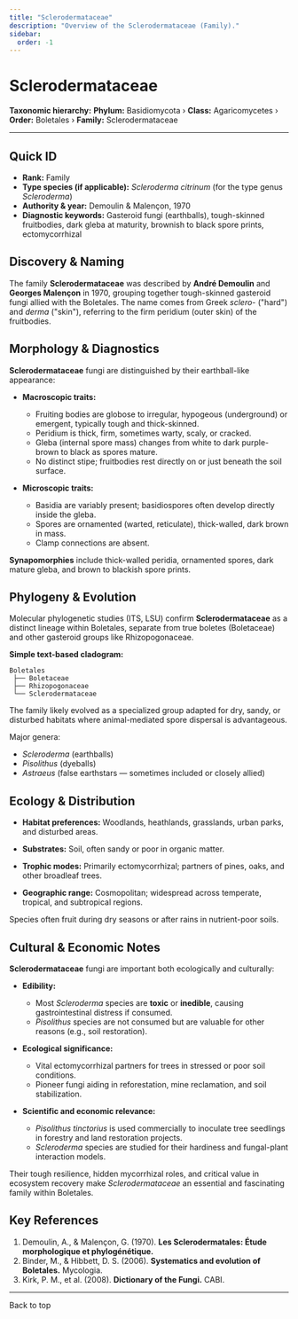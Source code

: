 ```yaml
---
title: "Sclerodermataceae"
description: "Overview of the Sclerodermataceae (Family)."
sidebar:
  order: -1
---
```



# Sclerodermataceae <Badge variant="note" text="Family" />

**Taxonomic hierarchy:** **Phylum:** Basidiomycota › **Class:** Agaricomycetes › **Order:** Boletales › **Family:** Sclerodermataceae

---

## Quick ID
* **Rank:** Family  
* **Type species (if applicable):** _Scleroderma citrinum_ (for the type genus _Scleroderma_)  
* **Authority & year:** Demoulin & Malençon, 1970  
* **Diagnostic keywords:** Gasteroid fungi (earthballs), tough-skinned fruitbodies, dark gleba at maturity, brownish to black spore prints, ectomycorrhizal  

## Discovery & Naming
The family **Sclerodermataceae** was described by **André Demoulin** and **Georges Malençon** in 1970, grouping together tough-skinned gasteroid fungi allied with the Boletales. The name comes from Greek _sclero-_ ("hard") and _derma_ ("skin"), referring to the firm peridium (outer skin) of the fruitbodies.

## Morphology & Diagnostics
**Sclerodermataceae** fungi are distinguished by their earthball-like appearance:

- **Macroscopic traits:**
  - Fruiting bodies are globose to irregular, hypogeous (underground) or emergent, typically tough and thick-skinned.
  - Peridium is thick, firm, sometimes warty, scaly, or cracked.
  - Gleba (internal spore mass) changes from white to dark purple-brown to black as spores mature.
  - No distinct stipe; fruitbodies rest directly on or just beneath the soil surface.

- **Microscopic traits:**
  - Basidia are variably present; basidiospores often develop directly inside the gleba.
  - Spores are ornamented (warted, reticulate), thick-walled, dark brown in mass.
  - Clamp connections are absent.

**Synapomorphies** include thick-walled peridia, ornamented spores, dark mature gleba, and brown to blackish spore prints.

## Phylogeny & Evolution
Molecular phylogenetic studies (ITS, LSU) confirm **Sclerodermataceae** as a distinct lineage within Boletales, separate from true boletes (Boletaceae) and other gasteroid groups like Rhizopogonaceae.

**Simple text-based cladogram:**
```
Boletales
 ├── Boletaceae
 ├── Rhizopogonaceae
 └── Sclerodermataceae
```
The family likely evolved as a specialized group adapted for dry, sandy, or disturbed habitats where animal-mediated spore dispersal is advantageous.

Major genera:

- _Scleroderma_ (earthballs)
- _Pisolithus_ (dyeballs)
- _Astraeus_ (false earthstars — sometimes included or closely allied)

## Ecology & Distribution
- **Habitat preferences:** Woodlands, heathlands, grasslands, urban parks, and disturbed areas.
- **Substrates:** Soil, often sandy or poor in organic matter.
- **Trophic modes:** Primarily ectomycorrhizal; partners of pines, oaks, and other broadleaf trees.

- **Geographic range:** Cosmopolitan; widespread across temperate, tropical, and subtropical regions.

Species often fruit during dry seasons or after rains in nutrient-poor soils.

## Cultural & Economic Notes
**Sclerodermataceae** fungi are important both ecologically and culturally:

- **Edibility:**
  - Most _Scleroderma_ species are **toxic** or **inedible**, causing gastrointestinal distress if consumed.
  - _Pisolithus_ species are not consumed but are valuable for other reasons (e.g., soil restoration).

- **Ecological significance:**
  - Vital ectomycorrhizal partners for trees in stressed or poor soil conditions.
  - Pioneer fungi aiding in reforestation, mine reclamation, and soil stabilization.

- **Scientific and economic relevance:**
  - _Pisolithus tinctorius_ is used commercially to inoculate tree seedlings in forestry and land restoration projects.
  - _Scleroderma_ species are studied for their hardiness and fungal-plant interaction models.

Their tough resilience, hidden mycorrhizal roles, and critical value in ecosystem recovery make _Sclerodermataceae_ an essential and fascinating family within Boletales.

## Key References
1. Demoulin, A., & Malençon, G. (1970). **Les Sclerodermatales: Étude morphologique et phylogénétique.**  
2. Binder, M., & Hibbett, D. S. (2006). **Systematics and evolution of Boletales.** Mycologia.  
3. Kirk, P. M., et al. (2008). **Dictionary of the Fungi.** CABI.

---

<LinkButton href="#top" variant="minimal" icon="arrow-up">
  Back to top
</LinkButton>
